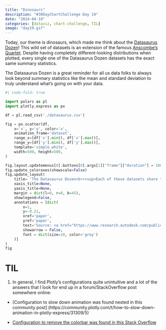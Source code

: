 ```yaml
---
title: "Dinosaurs"
description: "#30DayChartChallenge Day 19"
date: "2024-04-19"
categories: [dataviz, chart-challenge, TIL]
image: "day19.gif"
---
```


Today, our theme is dinosaurs, which made me think about the [Datasaurus Dozen](https://www.research.autodesk.com/publications/same-stats-different-graphs/)! This wild set of datasets is an extension of the famous [Anscombe's Quartet](https://en.wikipedia.org/wiki/Anscombe%27s_quartet). Despite having completely different-looking distributions when plotted, every single one of the Datasaurus Dozen datasets has the exact same summary statistics.

The Datasaurus Dozen is a great reminder for all us data folks to always look beyond summary statistics like the mean and standard deviation to truly understand what's going on with your data.
```python
#| code-fold: true

import polars as pl
import plotly.express as px

df = pl.read_csv('./datasaurus.csv')

fig = px.scatter(df, 
    x='x', y='y', color='x',
    animation_frame='dataset', 
    range_x=[df['x'].min(), df['x'].max()], 
    range_y=[df['y'].min(), df['y'].max()],
    template='simple_white',
    width=500, height=500,
)

fig.layout.updatemenus[0].buttons[0].args[1]["frame"]["duration"] = 1000
fig.update_coloraxes(showscale=False)
fig.update_layout(
    title= 'The Datasaurus Dozen<br><sup>Each of these datasets share the same summary statistics</sup>',
    xaxis_title=None,
    yaxis_title=None,
    margin = dict(l=0, r=0, b=45),
    showlegend=False,
    annotations = [dict(
        x=1,
        y=-0.22, 
        xref='paper',
        yref='paper',
        text='Source: <a href="https://www.research.autodesk.com/publications/same-stats-different-graphs/">https://www.research.autodesk.com/publications/same-stats-different-graphs/</a><br>                                                                                   Made by: www.ddanieltan.com',
        showarrow = False,
        font = dict(size=10, color='grey')
    )]
)
fig
```



# TIL

1. In general, I find Plotly's configurations quite unintuitive and a lot of the answers that I look for end up in a forum/StackOverflow post somewhere online:

- [Configuration to slow down animation was found nested in this community post] (https://community.plotly.com/t/how-to-slow-down-animation-in-plotly-express/31309/5)

- [Configuration to remove the colorbar was found in this Stack Overflow](https://stackoverflow.com/questions/58630928/how-to-hide-the-colorbar-and-legend-in-plotly-express-bar-graph)